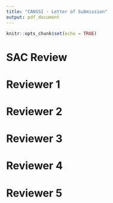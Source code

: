 ```yaml
---
title: "CANSSI - Letter of Submission"
output: pdf_document
---
```


```r
knitr::opts_chunk$set(echo = TRUE)
```

# SAC Review

\begin{enumerate}
  \item Provide details about the mentoring of the HQP, linking HQP directly to specific mentors. Include details on the mentoring of the student at Laval and how the student will be a full participant in the team. Keep in mind that it is unusual for a postdoctoral fellow to play a major role in mentoring, without the involvement of a senior researcher.
  
  The project will have 1 post-doctoral student, 2 graduate students (1 PhD student and 1 Master's student), and 2 undergraduate summer students per year. The post-doctoral student will split time between Toronto and Halifax, being supervised by Patrick Brown and Meredith Franklin while in Toronto and by Cindy Feng and Daniel Rainham while in Halifax. One of the graduate students will be at either the University of Toronto or Dalhousie University, and the other will be INRS in Quebec. If the first graduate student is at the University of Toronto, they will be supervised by Patrick Brown and Meredith Franklin. If they are at Dalhousie University, they will be supervised by Cindy Feng and Daniel Rainham. The student at INRS will be supervised by Fateh Chebana.
  
  $\textbf{ADD}$: A comment about Laval?
  
  \item Clarify how the team will function and how team members will interact and collaborate. Describe the roles of the lead investigators in the project and research.
  
  There will be weekly meetings between students and their students. If students are involved in more than one project, they may attend more than one meeting. There will also be a virtual monthly meeting involving all team members, where students or supervisors will provide updates on their projects and if possible one student will present their research to the group. 
  
  $\textbf{ADD}$: the roles of the lead investigators.
  
  
  \item Provide more details on how the aims associated with the application are related to the statistical methodology.
  
  The first research aim is to develop a multi-pollutant air quality index. We will do this by developing the bcGAIM. With a Poisson response distribution and the response variable being the appropriate health outcome, the bcGAIM will output a relative risk for every combination of (measured or forecasted) pollutant values input into the model. The air quality health index will take the relative risks as inputs and output warnings, based on cutpoints for the relative risk. Forecasted pollutant values will be provided by Environment Canada. The inquiry into shape-constrained priors is motivated by the multi-pollutant model. We may believe that increasing levels of an multi-pollutant mixture are associated with worse health outcomes or that air pollution "events" such as forests fires lead to worse health outcomes. To express this prior knowledge, we may wish to constrain $s$ to be non-negative, non-decreasing, and so on. A major goal of this project is to develop interpretable priors that express these constraints in a Bayesian framework.

  The second research aim is to investigate how mixtures of air pollutants affect daily COVID-19 mortality. This is an application of the bcGAIM, where the response variable is COVID-19 mortality and the argument of $s$ is a linear combination of pollutants. The multi-pollutant model includes day-of-the-week effects and seasonal terms, as well as smooth functions of confounders such as time and temperature. The research into relevant regression variables and confounders for COVID-19 is ongoing, and COVID-19 data sets are available at the national and state/provincial levels. However, they have different levels of geographical granularity, and include different variables. However, there are a number of viable modeling approaches we could take for the COVID-19 inquiry; the response to Reviewer 5's second to last question contains more details.
  
  The third research aim is to develop multi-pollutant exposure models for health effects. This will be pursued with collaborators, using the bcGAIM to model their outcomes of interest. $\textbf{ADD}$: a few sentences -- potential (epidemiological) outcomes of interest, motivations behind these applications, and the applicability of the bcGAIM. 

  
  \item Briefly describe the available data sets and the confounders present therein.
  
  The daily air pollution data is from the National Air Pollution Surveillance (NAPS) Program, a network of 250 stations across Canada that is managed by Environment Canada and Environment and Climate Change Canada. Potential environment confounders for the air pollution model, such as temperature and humidity, is from Environment and Climate Change Canada. The COVID-19 data is from official data sources provided by provincial authorities. These data sets are all publicly available. The daily health outcome data is provided courtesy of Health Canada and INSPQ (the Quebec Public Health Institute), and is not publicly available. The daily health outcome data provided by Health Canada is aggregated count data at the census tract or city level. Depending on the province in question, the COVID-19 case and mortality data has variables such as age, socio-economic status, and so on. Since the multi-pollutant model and COVID-19 models are being developed separately, the data sets identified for each model will be combined for use in each model. 


  \item Discuss why you model mortality from asthma, rather than occurrence.
  
  The bcGAIM can be fit to any health outcome of interest. For multi-pollutant model, the outcome will be chosen in consultation with epidemiologists we are collaborating with. The air quality health index will be based off of the relative risks estimated by the multi-pollutant model. For the COVID-19 model, the outcome of interest is COVID-19 mortality. For the other epidemiological applications, the outcome of interest would be specialized to the application. For example, if the outcome of interest is asthma, we would use asthma as the response variable. If the outcome of interest is pneumonia, we would use pneumonia as the response variable. In summary, the outcome used to fit the bcGAIM model can be chosen based on the application. If the covariates input into $s$ are pollutants, we can convert the estimated relative risks into an outcome specific air quality index if we desired. In summary, the outcome chosen when modeling with the bcGAIM depends on the research question being considered. 
  
  \item Detail the technical challenges to be addressed, provide references to what is already known and clearly state what is to be developed. In your discussion, include the following.
  
  \begin{enumerate}
  \item Provide explicit information on the kinds of constraints you will place on the prior distributions. Provide more extensive references to the literature on shape constrained models.
      
  The $\textit{Research Aims}$ section contains a more extensive discussion on Bayesian shape-constrained inference, complete with references and additional discussion on what is new in our approach. The key observation is that we will view the bcGAIM with shape-constrained $s$ as nested within the bcGAIM with unconstrained $s$. We wish to reparameterize $s$ such that there is a parameter $\theta$ that controls how strongly the bcGAIM deviates from monotonicity. Thus, setting the value of $\theta$ controls the strength of the shape constraint on $s$. 
      
  \item Describe the challenges of introducing Bayesian approaches.
      
  There are a number of challenges in introducing a Bayesian cGAIM. The first is that developing priors of the type discussed above can be difficult, especially if there is no obvious reparameterization of $s$ that admits such a $\theta$. In the frequentist setting, the cGAIM provides for shape-constrained inference of $s$ while simultaneously constraining $\alpha$. There is no Bayesian implementation with similar capabilities, and we intend for the bcGAIM to fill this gap. The $\alpha$ parameter is likely to be multi-model, which poses inference challenges. The key question is if $\alpha$ is truly multi-modal, or if it is an artifact of modeling/prior assumptions. It is very important that we carefully examine this point for the multi-pollutant model, as the size of air pollution effects are small and assumptions can have an outsized impact on the results. This a significant question that will require statistical, subject-area, and computational expertise to resolve.
      
  \item You propose to initiate the models in STAN. Does this mean the research is very straightforward? If not, what are the challenges?
      
   There are two reasons we chose to initially develop the bcGAIM in Stan. The first is that the Stan performs optimization using Hamiltonian Monte Carlo, which enables estimation of $\alpha$. The second is that allows us to incrementally introduce approximations to the target density, as detailed in the $\textit{Research Aims}$ section. That being said, we expect significant statistical and computational challenges as we progress in developing the bcGAIM. Consider the multi-pollutant model. One issue is that the size of air pollution effects are very small, such that they can have wide credible intervals (relative to the size of the effect) even in a single-pollutant model. We expect it will take some time to develop the bcGAIM to the point where it develops useful estimates of $\alpha$. Another issue is that there is a significant amount of data -- there are over 6,000 daily observations across more than 25 regions in Canada. Fitting all 25 regions in a hierarchical model in Stan is not exactly feasible. Stan provides an excellent platform for incrementally introducing approximations to the target density. Stan's flexibility allows us to continuously build on the initial model throughout the project, which is why it was chosen. 
      
  \end{enumerate}
  
\end{enumerate}

\clearpage


# Reviewer 1 

\begin{enumerate}
  \item From a methodological perspective, the proposed extensions are not particularly novel. However, the application of Bayesian nonparametric regression in the context of air pollution epidemiology is novel.
  
  The $\textit{Research Aims}$ contains additional details on the proposed extensions in the bcGAIM. Of these, the "nested model" construction of shape-constrained priors for Gaussian processes and the approximations proposed to render the hierarhical model less computationally demanding are perhaps more novel than they may have appeared in the LOI. 

\end{enumerate}

\clearpage 

# Reviewer 2 

\begin{enumerate}

  \item What sort of research would be needed to construct the new bcAQHI once the new bcGAIM is built and computationally implemented? 
  
  With a Poisson response distribution and the response variable being the appropriate health outcome, the bcGAIM will output a relative risk for every combination of (measured or forecasted) pollutant values input into the model. The bcAQHI will take the relative risks as inputs and output warnings, based on cutpoints for the relative risk. The key task is determining the cutpoints, which we may do in a model-based way or using expert knowledge. Finally, forecasted pollutant values for next-day predictions will be provided by Environment Canada. 
  
  \item The cGAIM itself is by no means a new idea. The original model for a single group (K=1) goes back to Hardle (1993). In fact, one seems to get Hardle’s model if one drops the fk’s from the model. Wang et. al. (2015) presents a multigroup version (K>1) to get around the curse of dimensionality, the whole point of this approach. But special cases were published between 1993 and 2015.
  
  There are new features in the cGAIM  -- it considers constraints and groupwise additive index terms, while much of the existing literature only considers one or the other. While Hardle, Hall, and Ichimura (1993) examine a single index model and Wang et. al. (2015) consider a multiple index model, neither consider constraints. Two papers that consider constrained estimation are Xia and Tong (2006), where the authors constrain $s$ to be monotonic and the components of $\alpha$ to be non-decreasing, and Fawzi et al. (2016), where the authors constrain the components of $\alpha$ to be non-negative and sum to one but do not constrain $s$. In comparison, the cGAIM allows any linear constraint to be placed on $\alpha$ and different shape constraints on $s$ including monotonicity, convexity, and concavity (Masselot et. al., 2020). Additional comparisons between the cGAIM and bcGAIM are given in the $\textit{Research Aims}$ section.
  
  \item The third main topic seems the most novel in as much as it will show how the new bcAQHI might be used to assess COVID-19 mortality. Of course, it would seem more reasonable to me to build a new bcAQHI designed specifically for that purpose. And that led me to wonder about the health outcome to be used to fit the bcGAIM-the all-causes mortality-to get the alpha and in turn the index. For example, ozone would seem more relevant as a risk index for asthma and PM~2.5~ for COPD. Why not just publish the pollutant concentrations themselves? 
  
  The bcGAIM is a modeling framework - it describes fixed effects, smooth functions of confounders, and a smooth function of a linear combination of covariates. For the multi-pollutant model, the bcGAIM estimates the relative risk of an observed air pollutant mixture, which is transformed into the bcAQHI by identifying cutpoints for the relative risk. If we would like to estimate relative risks, we would use the bcGAIM. If we would like to determine levels to provide warnings, we would transform the bcGAIM into an application-specific bcAQHI. For the COVID-19 model, we would like to report relative risks. For this application, we would fit the bcGAIM using COVID-19 mortality to estimate the relative risk of the pollutant mixture. We would also use COVID-19 specific fixed effects and confounders for this model. If desired, we could apply cutpoints to the estimated relative risks to obtain warning levels COVID-19 specific air quality index.  
  
  Regarding the pollutant concentrations, in Canada they are publicly available via the National Air Pollution Surveillance (NAPS) Program. However, it is very difficult to understand their health effects without using a model-based approach. For the multi-pollutant model, the key benefit of the bcGAIM (and the bcAQHI) is that it provides an ease of interpretation for these health effects that just publishing data does not. Compared to single-pollutant models, it provides a measure of the relative risk of the mixture of air pollutants in the ambient air. Moreover, this is a much better representation of the health risks an individual will face than what is estimated by a single pollutant model. 
  
  \item The conversion of the cGIAM to a bcGIAM should be feasible. A major challenge will be the big data problem since daily health counts for all-cause mortality will be modeled, and this using a semi-parametric model. But the task would be simplified by the intended approach of designing a different model for each Canadian city, how many we don’t know. But they do not intend to incorporate random city effects in the Bayesian framework to enable strength to be borrowed deficiency in the intended approach, but perhaps a compromise needed for feasibility.
  
  There are significant challenges relating to the size of the data. We will be examining 25+ regions in Canada over a 20+ year period (6,000+ days) of daily data. Fitting the bcGAIM to each city independently is computationally feasible, while fitting a hierarchical model across 25 regions is less feasible but perhaps more desirable. We have given further thought to this goal since submitting the LOI, and will be implementing various Laplace approximations in the target density to lessen the computational burden. This would allow us to produce estimates of the relative risks of the pollutant mixture using a hierarchical model. The details of the proposed approximation are discussed in the $\textit{Research Aims}$ section.
  
  \item A complicated issue and I had to do a lot of digging to figure out how the team of Investigators was assembled. In part, this involves those listed as Collaborators. The LOI could have done a better job of clarifying the links of the Investigators and Collaborators in the proposed project. 
  
  There are four investigators in the project. Patrick Brown and Meredith Franklin are at the University of Toronto, while Cindy Feng is at Dalhousie University in Halifax. A collaborator, Daniel Rainham, is also at Dalhousie University. The fourth investigator, Fateh Chebana, is at INRS in Quebec. Patrick has relations with Health Canada and is currently researching the effects of air pollution, while Fateh has relations with INSPQ and worked with Pierre Masselot to develop the cGAIM. Cindy Feng and Daniel Rainham... $\textbf{ADD}$: more details
  
  There is one postdoctorate, one PhD, and one Master's student involved in the project. The postdoctorate student will split time between the University of Toronto and Dalhousie University. When in Toronto, his activities will be supervised by Patrick and Meredith. When in Halifax, his activities will be supervised by Cindy and Daniel. One graduate student will be based at the University of Toronto and co-supervised by Patrick and Meredith. The other will be based at INRS and supervised by Fateh. The graduate students will also spend summer sessions at the home institutions of the other investigators. Finally, the undergraduate summer students will be under the supervision of the investigator that applied for their funding. The $\textit{Anticipated Roles of Trainees}$ and $\textit{Anticipated Organization of Collaboration}$ sections contain more details on how collaboration is organized, and the role of the investigators. 
  
  \item It is challenging to coordinate and run such a program successfully and we don’t get a clear impression from the LOI that the applicants have thought about this issue very much. What is clear is that it is designed to provide the pipeline from data through to the AQHI. That is excellent. What is not clear is how the collaboration is to be managed and what I for one would like to see if a proposal is invited is an active group interaction plan.

  Regarding organization, there will be weekly meetings between supervisors and trainees. Trainees that are working on more than one project may attend more than one weekly meeting, particularly if they are working with off-site collaborators. The postdoctoral student will organize a monthly meeting that everyone attends, which will be held virtually. Each trainee will be supervised by one or more of the investigators, and the postdoctoral student will split time between locations to facilitate knowledge transfer and to help build team cohesion.
  
  \item The discussion of the bcGIAM is well done including the parts about the implementation of the computation strategies. But the LOI should have explained it better. For a start the big picture with its three main objectives should have been better described in general terms and how they relate to one another before diving into details re the cGIAM.
  
  The bcGAIM project has three research objects: to develop a multi-pollutant air quality health index (AQHI), to develop multi-pollutant exposure models for various health effects, and to investigate how mixtures of pollutants affects daily COVID-19 mortality. These three tasks are all applications of the bcGAIM. The bcAQHI is derived from the relative risks estimated by the bcGAIM, the exposure models are bcGAIM models (with different fixed effects, smooth functions, and mixtures), and the COVID-19 model is the bcGAIM with daily COVID-19 mortality as the outcome. Thus, the methodological innovations are found in the bcGAIM, namely in developing interpretable priors and implementing approximate inference algorithms. The research aims - the bcAQHI, epidemiological studies, and COVID-19 studies - are potential high-impact applications of the bcGAIM that we will be pursuing. 

\end{enumerate}
  

\clearpage 

# Reviewer 3 

\begin{enumerate}

  \item The naive case fatality rate that the investigators plan to explore with regard to Objective 3 is subject to errors caused by an undercount of both the numerator and the denominator and known to be a poor measure of the mortality risk of the disease.

  While reported COVID-19 mortality rates are subject to reporting error and there may be inaccuracies in the reported data, it is the best data available. If there are anomalies such as persistent under-reporting, under-reporting on weekends or holidays, different inclusion criteria (long-term care cases and deaths may not be reported in some regions), or any others we can address them during data processing or model-fitting. For instance, we can add a day-of-the-week effect to account for delayed reporting on weekends, have the model impute missing values, or relate cases and deaths to help detect systematic under-reporting.
  
  \item Although four methodological advancements of the bcGAIM are listed in the Methods section, those seem to be rather incremental changes of the cGAIM.
  
  The $\textit{Research Aims}$ section has additional material explaining the differences between the cGAIM and bcGAIM. The major benefit is in quantifying the uncertainty of $\alpha$. Secondary benefits include being able to specify the strength of the monotonicity constraint, and the ability to extend the bcGAIM to additional smooth functions $s$ or additional covariates in each $s$. As detailed in $\textit{Research Aims}$, quantifying the uncertainty in the estimate of $\alpha$ is crucial for conducting inference with the multi-pollutant model. The extensibility of the bcGAIM and being able to control the strength of the shape constraint are also important features that will play an important role when in developing the multi-pollutant model. 
  
  \item How the bcGAIM helps with developing a simple, intuitive air quality index that simultaneously accounts for the health effects of multiple air pollutants is not explained.
  
  This was clarified in the response to the first question by Reviewer 2. 

  \item The potential for impact in statistics and inferential data science seems to be marginal considering that methodological advancements of the bcGAIM listed in the Methods section are deemed to be rather incremental changes of the cGAIM.
  
  The bcGAIM has novel innovations that will enable new statistical reasoning to applied to mixtures of interest, such as in the multi-pollutant problem. There are a number of statistical challenges in developing the bcGAIM. For one, fitting a model to daily observations across 25+ regions in Canada is a significant computational task. The bcGAIM attempts to address this by applying a (non-linear) one-dimensional function to a linear combination of related covariates, which both eases the computational burden and improves the interpretability of the model. To accomplish this, we must set shape-constrained priors on $s$ and estimate $\alpha$. These are both challenging problems and are discussed in more detail in the $\textit{Research Aims}$ section. It also has additional material to clarify the differences between the cGAIM and bcGAIM.
  
\end{enumerate}


\clearpage 

# Reviewer 4 

\begin{enumerate}

  \item The team has the potential to provide an excellent environment for interdisciplinary training of students. It would be helpful to add the names of the faculty supervisors/collaborators to the mentoring plan. The part for the roles of personnel could be further clarified.
  
  Clarification can be found in the answer to the second question posed by Reviewer 2, as well as the $\textit{Anticipated Roles of Trainees}$ and $\textit{Anticipated Organization of Collaboration}$ sections. These two sections contain more details on how collaboration is organized, and the role of the investigators. 

\end{enumerate}


\clearpage 

# Reviewer 5 

\begin{enumerate}

  \item A potential weakness would be that while well motivated by multi-pollutant modeling, the investigators could strengthen the proposal by identifying other applications where this form of model would be applicable.
  
  The $\textit{Research Aims}$ section contains a brief discussion of other applications, with some further discussion in  $\textit{Anticipated Roles of Trainees}$
  
  \item What is the relationship between the linear combination that goes into the smooth function and the air quality index? How will the index provide measures that indicate it is safe or not based on the smooth function and or linear combination of the exposures? In terms of data, is this based on hospital admissions (asthma or other conditions or only mortality). More details on data sources related to aims would be helpful.
  
  The bcGAIM estimates the relative risk of the linear combination of the pollutants, and is translated into an air quality index based on cutpoints on the levels of the relative risk. For the air quality index, we are collaborating with epidemiologists and they will advise on the appropriate health outcome to use for the air quality index. 
  
  \item While the researchers describe this as a constrained or shape constrained model, the proposal lacks details about what shape constraints are desired. There is a significant literature on Bayesian shape constrained modeling (monotonicity in particular) but limited references are provided. How does the proposed research build on this and what will be novel and contribute to general statistical methodology? Is this a straightforward model to fit in STAN or code directly or are there methodological advancements to be made there?
  
  The $\textit{Research Aims}$ section contains additional details on the bcGAIM, more extensive references to the literature on shape-constrained inference, and details on the challenges to fitting the bcGAIM in Stan. 
  
  \item The researchers cite Stringer et. al. (2020) as developing a Bayesian single pollutant version of a case-crossover model using non-MCMC methods such as Integrated Nested Laplace Approximations (INLA). Given the space limitations of the proposal it is not clear that such results will immediately carry over to the Bayesian shape constrained model where both the (constrained) smooth function of the linear combination of the exposures, the weights in the linear combination of exposures and the smooth functions of confounders has to be estimated, in addition to the other smooth functions of confounders. INLA like methods have been used to solve an array of complex problems, so this may be feasible. While this might provide computational efficiencies in point estimation, how does this address the importance of uncertainty quantification of the Bayesian model over the frequentist model of Masselot et. al. (2020)?
  
  The $\textit{Research Aims}$ section gives more detail on the INLA-like approximation. To summarize those additions, the bcGAIM has link function $g(\lambda_{t}) = X^{T}\beta + s( \alpha^{T} Z_{t}) + f_{1}(W_{1,t}) + \ldots + f_{K}(W_{K,t})$. Conditional on $\alpha$, we can simplify the estimation problem by considering parameters $\phi$, $\theta$, and $\alpha$ and estimating $\pi( \eta | Y, \theta, \alpha)$, $\pi( \alpha | Y, \theta )$, $\pi(\theta | Y)$, and $\pi(\eta | Y) = \int \pi(\eta | Y, \theta, \alpha) \pi( \theta | Y, \alpha ) \pi( \alpha | Y) d\theta d\alpha$ (the last one numerically). The Laplace approximation can be applied to $\pi(\eta | Y, \theta, \alpha)$ and $\pi(\theta | Y)$ (within Stan), and $\pi( \theta | Y, \alpha )$ can be estimated using HMC. We will also develop an approximation of $\pi( \theta | Y, \alpha )$ outside of Stan. We will release both Stan models (exact and approximate), as well as the standalone approximate inference algorithm, in an R package.
  
  \item In discussing priors to induce shape constraints, the proposal rejects the idea of placing a prior on the expansion of the smooth function, but rather to place it directly on $s$. What types of priors on functions spaces are going to be used; Gaussian Process priors or others? How are the constraints incorporated?
  
  We will be considering shape constraints on Gaussian processes, a widely used and flexible class of functions. The shape constraints would be incorporated by re-parameterizing the Gaussian process, or exploiting its structure to enforce the desired shape constraint. Ideally, a re-paramterization would create a parameter whose value directly relates to the shape constraint. For example, Kamal et. al. (2020) proposes a re-parameterization of the anisotropic Matern function where one parameter controls the anisotropic ratio of the Matern random field, and another the anisotropic angle. Alternatively, the Guassian process contains mathematical structure that allows us to introduce an object that plays a similar role. The $\textit{Research Aims}$ section contains a brief discussion of shape-constrained Bayesian inference, and additional discussion on our approach to developing shape-constrained priors. 
  
  \item While the impact of pollutant exposure and COVID-19 exposure is suggested by Wu et. al. (2020), how does this model relate to the models for total mortality? Will this be a joint model for COVID versus non COVID deaths with common smooth s function or different smoothed functions? Or will there be different linear combinations of exposures or the same? Or will this utilize the proposed Air-Quality index? What data are available and do they provide the necessary information about potential confounders or other covariates? (socio-economic status, access to health insurance, housing status (group living such as nursing homes, dorms, single family, number of family members etc) co-morbidities, etc. Are individual level data available or is this aggregated data at say a county level? Missing data is clearly an issue with COVID-19 deaths but is not addressed.
  
  <!-- Wu et. al. (2020) fit a model with a negative binomial response distribution and COVID-19 mortality aggregated at the country-level as the response variable. They use the national long-term average PM2.5 level as their exposure, and incorporate 20 potential confounding variables (age, population density, number of individuals tested, socioeconomic variables, smoking, obesity, etc.) into their model. They found that a 1 $\frac{\mu g}{m^3}$ increase in PM2.5 exposure was associated with an 8% (2%, 15%) increase in the COVID-19 death rate. -->
  
  To investigate the relationship between air pollution and COVID-19 mortality, we will fit the bcGAIM to COVID-19 mortality. The granularity of COVID-19 case and mortality reporting varies widely depending on the reporting region. In Canada, the Government of Ontario's Treasury Board Secretariat provides many COVID-19 data sets, including "Long-Term Care Home COVID-19 Data", "Confirmed positive cases of COVID-19 in Ontario", and "Status of COVID-19 cases in Ontario". The "Confirmed positive cases of COVID-19 in Ontario" data set contains age, gender, location (by public health unit), and the patient outcome. The "Status of COVID-19 cases in Ontario" data set contains daily tests completed, test outcomes, case outcomes, current hospitalizations, and current patients in ICUs. 
  
  It is important to note that none of these data sets were available at the time of our LOI submission. The Government of Ontario has gradually made additional information available to the public, a trend that will likely continue in Ontario and other reporting regions. It's very reasonable to expect more data in Ontario (and elsewhere) to be made available over time. Already, we have access to rich COVID-19 data sets for Ontario. We can incorporate demographic and socio-economic variables at the census tract or city-level, which is similar to the county-level aggregation seen in Wu et. al. (2020). We could, for example, compare COVID-19 mortality in low-income vs. high-income regions, in majority white vs. majority minority regions, or in densely populated vs. less densely populated regions. 
  
  The John Hopkins COVID-19 Github page lists their data sources. In the United States, reporting is done by state agencies and occasionally by large cities such as New York and Illinois. The finest resolution these regions report data most often aggregated at the county-level, and variables such as age, gender, and race/ethnicity are usually provided. Many regions also provide hospitalization and ICU data. We can again introduce demographic or socio-economic variables at the country-level. While there are still data limitations, fairly rich COVID-19 data sets are available today that will allow us to conduct meaningful inquiries into the relationship between COVID-19 and air pollution exposure. 
  
  <!-- Ideally, we would be able to fit a model that estimates both COVID-19 and non-COVID-19 mortality, perhaps with the goal of estimating excess deaths attributable to COVID-19. However, while daily COVID-19 mortality data is being made publicly available, other daily mortality data is not publicly available and recent Canadian will take time to access. Therefore, this extension to the COVID-19 model is likely to be undertaken in the $2^{nd}$ or $3^{rd}$ year of this project. Finally, note that such a model would involve using both sets of data sets described in next response. -->
  
  \item As this is a very application motivated proposal it would be useful to know what data are available for each of the aims and how they will be integrated.
  
  The daily air pollution data is from the National Air Pollution Surveillance (NAPS) Program, a network of 250 stations across Canada that is managed by Environment Canada and Environment and Climate Change Canada. Potential environment confounders for the air pollution model, such as temperature and humidity, is from Environment and Climate Change Canada. The COVID-19 data is from official data sources provided by provincial authorities. These data sets are all publicly available. The daily health outcome data is provided courtesy of Health Canada and INSPQ (the Quebec Public Health Institute), and is not publicly available. 
  
  The bcGAIM is a general model - it contains fixed effects $\beta$, smooth functions of potential confounders $f = (f_{1},\ldots,f_{k})$, and a smooth function of a linear combination $s$ whose coefficients $\alpha$ are also of interest. In our applications, the response is a mortality or morbidity outcome of interest. We will be fitting two versions of the bcGAIM to these two problems - one for the multi-pollutant model that produces the bcAQHI, and one for the COVID-19 investigation. The response for the COVID-19 model will be COVID-19 mortality, and it will also have different fixed effects and confounders. More details on data sources related to the COVID-19 model are provided in the response to the previous question. 
  
  The daily health outcome data provided by Health Canada is aggregated count data at the census tract or city level. Depending on the province in question, the COVID-19 case and mortality data has variables such as age, socio-economic status, and so on. Since the multi-pollutant model and COVID-19 models are being developed separately, the data sets identified for each model will be combined for use in each model. It is less likely they will be combined across models, as discussed in the previous response.

  \item The proposal mentions developing random effects in the smooth function. What do these capture and what is the motivation? i.e spatial random effects, treating the weights as random effects (to allow spatial variation). Additional clarity would be helpful.
  
  By random effects, we are referring to Gaussian processes such as random walks. For the hierarchical multi-pollutant model, we will likely also include a city-level spatial random effect. 
  
\end{enumerate}